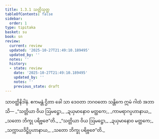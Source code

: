 ```yaml
---
title: 1.3.1 သတ္တိသုတ္တ
tableOfContents: false
sidebar:
  order: 1
type: tipitaka
basket: su
book: sn
review:
  current: review
  updated: '2025-10-27T21:49:10.189495'
  updated_by: ''
  notes: ''
  history:
  - state: review
    date: '2025-10-27T21:49:10.189495'
    updated_by: ''
    notes: ''
    previous_state: draft
---
```



<ReviewStatus review={frontmatter.review} showDetails={true} />

<HypothesisAnnotation frontmatter={frontmatter} />

<DynamicBreadcrumb />

<Division number="21" book="sn" e="ch" v="18" p="282">

<Paragraph number="96" book="sn">
သာဝတ္ထိနိဒါနံ. ဧကမန္တံ ဌိတာ ခေါ သာ ဒေဝတာ ဘဂဝတော သန္တိကေ ဣမံ ဂါထံ အဘာသိ—
</Paragraph>

<Paragraph number="97" type="verses" book="sn">
_“သတ္တိယာ ဝိယ ဩမဋ္ဌော,_  
_ဍယှမာနောဝ မတ္ထကေ;_  
_ကာမရာဂပ္ပဟာနာယ,_  
_သတော ဘိက္ခု ပရိဗ္ဗဇေ”တိ._  

</Paragraph>

<Paragraph number="98" type="verses" book="sn">
_“သတ္တိယာ ဝိယ ဩမဋ္ဌော,_  
_ဍယှမာနောဝ မတ္ထကေ;_  
_သက္ကာယဒိဋ္ဌိပ္ပဟာနာယ,_  
_သတော ဘိက္ခု ပရိဗ္ဗဇေ”တိ._
</Paragraph>
</Division>